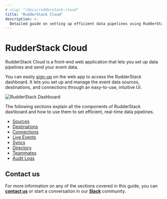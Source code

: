 ```yaml
---
# slug: "/docs/rudderstack-cloud"
title: "RudderStack Cloud"
description: >-
  Detailed guide on setting up efficient data pipelines using RudderStack Cloud.
---
```


# RudderStack Cloud

RudderStack Cloud is a front-end web application that lets you set up data pipelines and send your event data.

You can easily [sign-up](https://app.rudderstack.com/signup)  on the web app to access the RudderStack dashboard. It lets you set up and manage the event data sources, destinations, and connections through an easy-to-use, intuitive UI.

<img src="../assets/1 (18).png" alt="RudderStack Dashboard" />

The following sections explain all the components of RudderStack dashboard  and how to use them to set efficient, real-time data pipelines.

<ul>
 
<li> <a class="pageRef" href="https://www.rudderstack.com/docs/get-started/sources/">Sources</a></li>

  <li> <a class="pageRef" href="https://www.rudderstack.com/docs/get-started/destinations/">Destinations</a></li>

 <li> <a class="pageRef" href="https://www.rudderstack.com/docs/get-started/connections/">Connections</a></li>

 <li> <a class="pageRef" href="https://www.rudderstack.com/docs/get-started/live-events/">Live Events</a></li>

 <li> <a class="pageRef" href="https://www.rudderstack.com/docs/get-started/syncs/">Syncs</a></li>

  <li> <a class="pageRef" href="https://www.rudderstack.com/docs/get-started/directory/">Directory</a></li>

 <li> <a class="pageRef" href="https://www.rudderstack.com/docs/get-started/teammates/">Teammates</a></li>

 <li> <a class="pageRef" href="https://www.rudderstack.com/docs/get-started/audit-logs/">Audit Logs</a></li>
 </ul>

## Contact us

For more information on any of the sections covered in this guide, you can [**contact us**](mailto:%20docs@rudderstack.com) or start a conversation in our [**Slack**](https://rudderstack.com/join-rudderstack-slack-community) community.
